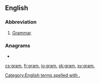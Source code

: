 {{also|gram|Gram|grām|gräm|-gram}}
==English==

===Abbreviation===
{{rfc-header|Abbreviation}}
{{head|en|abbreviation}}
# [[grammar|Grammar]].

===Anagrams===
* {{l|en|MAgr}}
[[Category:English terms spelled with .]]

[[cs:gram.]]
[[fr:gram.]]
[[io:gram.]]
[[sk:gram.]]
[[sv:gram.]]